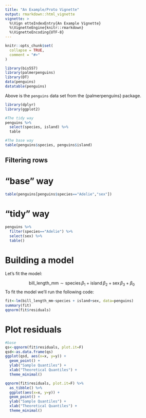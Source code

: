 ```yaml
---
title: "An Example/Proto Vignette"
output: rmarkdown::html_vignette
vignette: >
  %\Vign etteIndexEntry{An Example Vignette}
  %\VignetteEngine{knitr::rmarkdown}
  %\VignetteEncoding{UTF-8}
---
```


```r
knitr::opts_chunk$set(
  collapse = TRUE,
  comment = "#>"
)
```



```r
library(bis557)
library(palmerpenguins)
library(DT)
data(penguins)
datatable(penguins)
```

Above is the `penguins` data set from the {palmerpenguins} package.


```r
library(dplyr)
library(ggplot2)
```

```r
#The tidy way
penguins %>% 
  select(species, island) %>% 
  table

#The base way
table(penguins$species, penguins$island)
```

## Filtering rows

# "base" way
```r
table(penguins[penguins$species=="Adelie","sex"])
```

# "tidy" way
```r
penguins %>% 
  filter(species=="Adelie") %>% 
  select(sex) %>% 
  table()
```

# Building a model

Let's fit the model: 

$$
\text{bill_length_mm} \sim \text{species} \, \beta_1 + \text{island} \, \beta_2 + \text{sex} \, \beta_3 + \beta_0
$$
To fit the model we'll run the following code: 

```r
fit<-lm(bill_length_mm~species + island+sex, data=penguins)
summary(fit)
qqnorm(fit$residuals)
```

# Plot residuals


```r
#base
qs<-qqnorm(fit$residuals, plot.it=F)
qsd<-as.data.frame(qs)
ggplot(qsd, aes(x=x, y=y)) + 
  geom_point() + 
  ylab("Sample Quantiles") + 
  xlab("Theoretical Quantiles") + 
  theme_minimal()
```

```r
qqnorm(fit$residuals, plot.it=F) %>% 
  as_tibble() %>% 
  ggplot(aes(x=x, y=y)) + 
  geom_point() + 
  ylab("Sample Quantiles") + 
  xlab("Theoretical Quantiles") + 
  theme_minimal()
```

